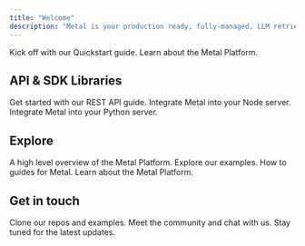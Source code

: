 ```yaml
---
title: "Welcome"
description: "Metal is your production ready, fully-managed, LLM retrieval engine."
---
```


<CardGroup>
  <Card title="Quickstart" icon="play" href="get-started-intro">
    Kick off with our Quickstart guide.
  </Card>
  <Card
    title="What is Metal?"
    icon="rectangles-mixed"
    href="/learn-introduction"
  >
    Learn about the Metal Platform.
  </Card>
</CardGroup>

## API & SDK Libraries

<Card title="API Endpoints" icon="globe" href="/rest-api">
  Get started with our REST API guide.
</Card>

<CardGroup>
  <Card title="Node.js SDK" icon="js" href="/api-reference/node">
    Integrate Metal into your Node server.
  </Card>
  <Card title="Python SDK" icon="python" href="/api-reference/python">
    Integrate Metal into your Python server.
  </Card>
</CardGroup>

## Explore

<CardGroup>
  <Card title="Overview" icon="rectangles-mixed" href="/learn-introduction">
    A high level overview of the Metal Platform.
  </Card>
  <Card title="Examples" icon="code" href="examples/overview">
    Explore our examples.
  </Card>
  <Card title="Guides" icon="bars-staggered" href="/guides">
    How to guides for Metal.
  </Card>
  <Card title="Platform" icon="sitemap" href="/platform">
    Learn about the Metal Platform.
  </Card>
</CardGroup>

## Get in touch

<CardGroup cols={3}>
  <Card
    title="Star us on GitHub"
    icon="star"
    href="https://github.com/getmetal/Metal"
  >
    Clone our repos and examples.
  </Card>
  <Card
    title="Join our Discord"
    icon="discord"
    href="https://discord.com/channels/1071958892134793306/1071958892617146401"
  >
    Meet the community and chat with us.
  </Card>
  <Card
    title="Follow us on X"
    icon="twitter"
    href="https://twitter.com/Metal_io"
  >
    Stay tuned for the latest updates.
  </Card>
</CardGroup>

